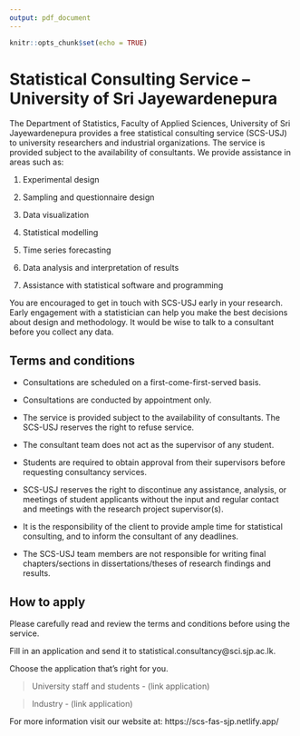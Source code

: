 ```yaml
---
output: pdf_document
---
```


```r
knitr::opts_chunk$set(echo = TRUE)
```

# Statistical Consulting Service – University of Sri Jayewardenepura

The Department of Statistics, Faculty of Applied Sciences, University of Sri Jayewardenepura provides a free statistical consulting service (SCS-USJ) to university researchers and industrial organizations. The service is provided subject to the availability of consultants. We provide assistance in areas such as:

  1. Experimental design
  
  2. Sampling and questionnaire design

  3. Data visualization

  4. Statistical modelling

  5. Time series forecasting

  6. Data analysis and interpretation of results

  7. Assistance with statistical software and programming

You are encouraged to get in touch with SCS-USJ early in your research. Early engagement with a statistician can help you make the best decisions about design and methodology. It would be wise to talk to a consultant before you collect any data.

## Terms and conditions

- Consultations are scheduled on a first-come-first-served basis.

- Consultations are conducted by appointment only.

- The service is provided subject to the availability of consultants. The SCS-USJ reserves the right to refuse service.

- The consultant team does not act as the supervisor of any student.

- Students are required to obtain approval from their supervisors before requesting consultancy services.

- SCS-USJ reserves the right to discontinue any assistance, analysis, or meetings of student applicants without the input and regular contact and meetings with the research project supervisor(s).

- It is the responsibility of the client to provide ample time for statistical consulting, and to inform the consultant of any deadlines.

- The SCS-USJ team members are not responsible for writing final chapters/sections in dissertations/theses of research findings and results.

## How to apply
Please carefully read and review the terms and conditions before using the service.

Fill in an application and send it to statistical.consultancy@sci.sjp.ac.lk.

Choose the application that's right for you.

> University staff and students - (link application)

> Industry - (link application)
 
For more information visit our website at: https://scs-fas-sjp.netlify.app/

